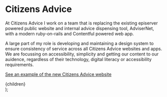 

# Citizens Advice

At Citizens Advice I work on a team that is replacing the existing episerver powered public website and internal advice dispensing tool, AdviserNet, with a modern ruby-on-rails and Contentful powered web app.

A large part of my role is developing and maintaining a design system to ensure consistency of service across all Citizens Advice websites and apps. We are focussing on accessibility, simplicity and getting our content to our auidence, regardless of their technology, digital literacy or accessibility requirements.

<ImageWithCaption
  src="/ca.png"
  altText="A page of the Citizens Advice website, showing how a simple but elegant layout gives focus to the content."
  caption="One of the simple, beautiful and accessible templates used  by Citizens Advice.  I helped make it!"
  width={1440}
  height={900}
/>

[See an example of the new Citizens Advice website](https://www.citizensadvice.org.uk/immigration)

  <Layout>
    <Head pageTitle="Projects, Citizens Advice" />
    <Breadcrumbs
      crumbs={[
        { title: "Home", url: "/" },
        { title: "Projects" },
        { title: "Citizens Advice Public Website" },
      ]}
    />
    <main id="main-content">{children}</main>
  </Layout>
);
